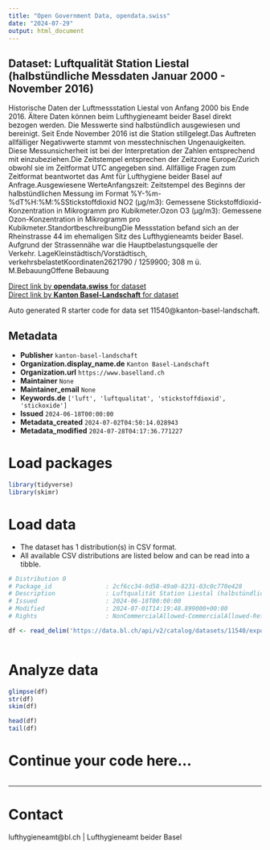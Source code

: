 ```yaml
---
title: "Open Government Data, opendata.swiss"
date: "2024-07-29"
output: html_document
---
```


## Dataset: Luftqualität Station Liestal (halbstündliche Messdaten Januar 2000 - November 2016)

Historische Daten der Luftmessstation Liestal von Anfang 2000 bis Ende 2016. Ältere Daten können beim Lufthygieneamt beider Basel direkt bezogen werden. Die Messwerte sind halbstündlich ausgewiesen und bereinigt. Seit Ende November 2016 ist die Station stillgelegt.Das Auftreten allfälliger Negativwerte stammt von messtechnischen Ungenauigkeiten. Diese Messunsicherheit ist bei der Interpretation der Zahlen entsprechend mit einzubeziehen.Die Zeitstempel entsprechen der Zeitzone Europe/Zurich obwohl sie im Zeitformat UTC angegeben sind. Allfällige Fragen zum Zeitformat beantwortet das Amt für Lufthygiene beider Basel auf Anfrage.Ausgewiesene WerteAnfangszeit: Zeitstempel des Beginns der halbstündlichen Messung im Format %Y-%m-%dT%H:%M:%SStickstoffdioxid NO2 (µg/m3): Gemessene Stickstoffdioxid-Konzentration in Mikrogramm pro Kubikmeter.Ozon O3 (µg/m3): Gemessene Ozon-Konzentration in Mikrogramm pro Kubikmeter.StandortbeschreibungDie Messstation befand sich an der Rheinstrasse 44 im ehemaligen Sitz des Lufthygieneamts beider Basel. Aufgrund der Strassennähe war die Hauptbelastungsquelle der Verkehr. LageKleinstädtisch/Vorstädtisch, verkehrsbelastetKoordinaten2621790 / 1259900; 308 m ü. M.BebauungOffene Bebauung

[Direct link by **opendata.swiss** for dataset](https://opendata.swiss/de/dataset/luftqualitat-station-liestal-halbstundliche-messdaten-januar-2000-november-2016)<br>
[Direct link by **Kanton Basel-Landschaft** for dataset](https://data.bl.ch/explore/dataset/11540/)

Auto generated R starter code for data set 11540@kanton-basel-landschaft.

## Metadata

- **Publisher** `kanton-basel-landschaft`
- **Organization.display_name.de** `Kanton Basel-Landschaft`
- **Organization.url** `https://www.baselland.ch`
- **Maintainer** `None`
- **Maintainer_email** `None`
- **Keywords.de** `['luft', 'luftqualitat', 'stickstoffdioxid', 'stickoxide']`
- **Issued** `2024-06-18T00:00:00`
- **Metadata_created** `2024-07-02T04:50:14.028943`
- **Metadata_modified** `2024-07-28T04:17:36.771227`


# Load packages

```r

library(tidyverse)
library(skimr)

```

# Load data

-   The dataset has 1 distribution(s) in CSV format.
-   All available CSV distributions are listed below and can be read into a tibble.

```r

# Distribution 0
# Package_id               : 2cf6cc34-0d58-49a0-8231-03c0c770e428
# Description              : Luftqualität Station Liestal (halbstündliche Messdaten Januar 2000 - November 2016) (csv)
# Issued                   : 2024-06-18T00:00:00
# Modified                 : 2024-07-01T14:19:48.899000+00:00
# Rights                   : NonCommercialAllowed-CommercialAllowed-ReferenceRequired

df <- read_delim('https://data.bl.ch/api/v2/catalog/datasets/11540/exports/csv')



```

# Analyze data

```r

glimpse(df)
str(df)
skim(df)

head(df)
tail(df)

```

# Continue your code here...

```r

```

------------------------------------------------------------------------

# Contact

lufthygieneamt@bl.ch | Lufthygieneamt beider Basel
